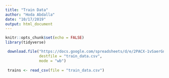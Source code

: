 ```yaml
---
title: "Train Data"
author: "Hoda Abdalla"
date: "10/17/2019"
output: html_document
---
```


```r
knitr::opts_chunk$set(echo = FALSE)
library(tidyverse)
```

```r
 download.file("https://docs.google.com/spreadsheets/d/e/2PACX-1vSaerGnn1tDQfgiyJRl7jnn1Au7Ev6Qt7BwMpl53ZgzAyMnANQfog9y4es4ZExlX5tjEgl0mPIyTGcP/pub?gid=480043959&single=true&output=csv", 
               destfile = "train_data.csv", 
               mode = "wb")
 
 trains <- read_csv(file = "train_data.csv")
```


